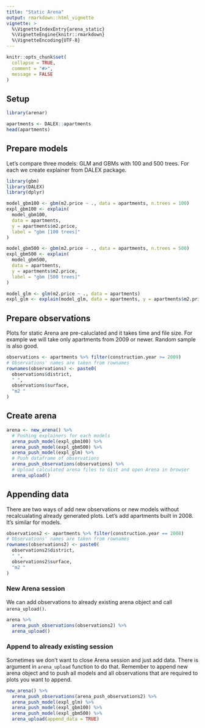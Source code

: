 ```yaml
---
title: "Static Arena"
output: rmarkdown::html_vignette
vignette: >
  %\VignetteIndexEntry{arena_static}
  %\VignetteEngine{knitr::rmarkdown}
  %\VignetteEncoding{UTF-8}
---
```


```r
knitr::opts_chunk$set(
  collapse = TRUE,
  comment = "#>",
  message = FALSE
)
```

## Setup
```r
library(arenar)

apartments <- DALEX::apartments
head(apartments)
```

## Prepare models
Let's compare three models: GLM and GBMs with 100 and 500 trees. For each we
create explainer from DALEX package.
```r
library(gbm)
library(DALEX)
library(dplyr)

model_gbm100 <- gbm(m2.price ~ ., data = apartments, n.trees = 100)
expl_gbm100 <- explain(
  model_gbm100,
  data = apartments,
  y = apartments$m2.price,
  label = "gbm [100 trees]"
)

model_gbm500 <- gbm(m2.price ~ ., data = apartments, n.trees = 500)
expl_gbm500 <- explain(
  model_gbm500,
  data = apartments,
  y = apartments$m2.price,
  label = "gbm [500 trees]"
)

model_glm <- glm(m2.price ~ ., data = apartments)
expl_glm <- explain(model_glm, data = apartments, y = apartments$m2.price)
```

## Prepare observations
Plots for static Arena are pre-caluclated and it takes time and file size. For
example we will take only apartments from 2009 or newer. Random
sample is also good.
```r
observations <- apartments %>% filter(construction.year >= 2009)
# Observations' names are taken from rownames
rownames(observations) <- paste0(
  observations$district,
  " ",
  observations$surface,
  "m2 "
)
```


## Create arena
```r
arena <- new_arena() %>%
  # Pushing explainers for each models
  arena_push_model(expl_gbm100) %>%
  arena_push_model(expl_gbm500) %>%
  arena_push_model(expl_glm) %>%
  # Push dataframe of observations
  arena_push_observations(observations) %>%
  # Upload calculated arena files to Gist and open Arena in browser
  arena_upload()
```

## Appending data
There are two ways of add new observations or new models without recalcualating
already generated plots. Let's add apartments built in 2008. It's similar for
models.
```r
observations2 <- apartments %>% filter(construction.year == 2008)
# Observations' names are taken from rownames
rownames(observations2) <- paste0(
  observations2$district,
  " ",
  observations2$surface,
  "m2 "
)
```

### New Arena session
We can add observations to already existing arena object and call
`arena_upload()`.
```r
arena %>%
  arena_push_observations(observations2) %>%
  arena_upload()
```

### Append to already existing session
Sometimes we don't want to close Arena session and just add data. There is
argument in `arena_upload` function to do that. Remember to append new arena
object and to push all models and all observations that are required to plots
you want to append.
```r
new_arena() %>%
  arena_push_observations(arena_push_observations2) %>%
  arena_push_model(expl_glm) %>%
  arena_push_model(expl_gbm100) %>%
  arena_push_model(expl_gbm500) %>%
  arena_upload(append_data = TRUE)
```
